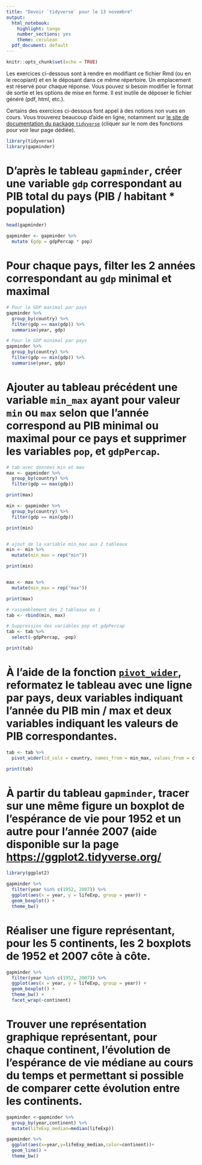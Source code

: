 ```yaml
---
title: "Devoir `tidyverse` pour le 13 novembre"
output:
  html_notebook:
    highlight: tango
    number_sections: yes
    theme: cerulean
  pdf_document: default
---
```


```r
knitr::opts_chunk$set(echo = TRUE) 
```

Les exercices ci-dessous sont à rendre en modifiant ce fichier Rmd (ou en le recopiant) et en le déposant dans ce même répertoire. Un emplacement est réservé pour chaque réponse. Vous pouvez si besoin modifier le format de sortie et les options de mise en forme. Il est inutile de déposer le fichier généré (pdf, html, etc.).

Certains des exercices ci-dessous font appel à des notions non vues en cours. Vous trouverez beaucoup d'aide en ligne, notamment sur [le site de documentation du package `tidyverse`](https://www.tidyverse.org) (cliquer sur le nom des fonctions pour voir leur page dédiée).


```r
library(tidyverse)
library(gapminder)
```

# D'après le tableau `gapminder`,  créer une variable `gdp` correspondant au PIB total du pays (PIB / habitant * population)
```r
head(gapminder)

gapminder <- gapminder %>%
  mutate (gdp = gdpPercap * pop)

```

# Pour chaque pays, filter les 2 années correspondant au `gdp` minimal et maximal
```r

# Pour le GDP maximal par pays
gapminder %>%
  group_by(country) %>%
  filter(gdp == max(gdp)) %>%
  summarise(year, gdp)

# Pour le GDP minimal par pays
gapminder %>%
  group_by(country) %>%
  filter(gdp == min(gdp)) %>%
  summarise(year, gdp)


```

# Ajouter au tableau précédent une variable `min_max` ayant pour valeur `min` ou `max` selon que l'année correspond au PIB minimal ou maximal pour ce pays et supprimer les variables `pop`, et `gdpPercap`.
```r

# tab avec données min et max
max <- gapminder %>%
  group_by(country) %>%
  filter(gdp == max(gdp))

print(max)

min <- gapminder %>%
  group_by(country) %>%
  filter(gdp == min(gdp))

print(min)


# ajout de la variable min_max aux 2 tableaux
min <- min %>%
  mutate(min_max = rep("min"))

print(min)


max <- max %>%
  mutate(min_max = rep("max"))

print(max)

# rassemblement des 2 tableaux en 1
tab <- rbind(min, max)

# Suppression des variables pop et gdpPercap
tab <- tab %>%
  select(-gdpPercap, -pop)

print(tab)

```

# À l'aide de la fonction [`pivot_wider`](https://tidyr.tidyverse.org/reference/pivot_wider.html), reformatez le tableau avec une ligne par pays, deux variables indiquant l'année du PIB min / max et deux variables indiquant les valeurs de PIB correspondantes.
```r
tab <- tab %>%
  pivot_wider(id_cols = country, names_from = min_max, values_from = c(year, gdp))

print(tab)

```

# À partir du tableau `gapminder`, tracer sur une même figure un boxplot de l'espérance de vie pour 1952 et un autre pour l'année 2007 (aide disponible sur la page [https://ggplot2.tidyverse.org/](https://ggplot2.tidyverse.org/)
```r
library(ggplot2)

gapminder %>%
  filter(year %in% c(1952, 2007)) %>%
  ggplot(aes(x = year, y = lifeExp, group = year)) +
  geom_boxplot() +
  theme_bw()

```

# Réaliser une figure représentant, pour les 5 continents, les 2 boxplots de 1952 et 2007 côte à côte.
```r

gapminder %>%
  filter(year %in% c(1952, 2007)) %>%
  ggplot(aes(x = year, y = lifeExp, group = year)) +
  geom_boxplot() +
  theme_bw() +
  facet_wrap(~continent)

```

# Trouver une représentation graphique représentant, pour chaque continent, l'évolution de l'espérance de vie médiane au cours du temps et permettant si possible de comparer cette évolution entre les continents.
```r
gapminder <-gapminder %>% 
  group_by(year,continent) %>%  
  mutate(lifeExp_median=median(lifeExp))

gapminder %>%
  ggplot(aes(x=year,y=lifeExp_median,color=continent))+
  geom_line() +
  theme_bw()

```


